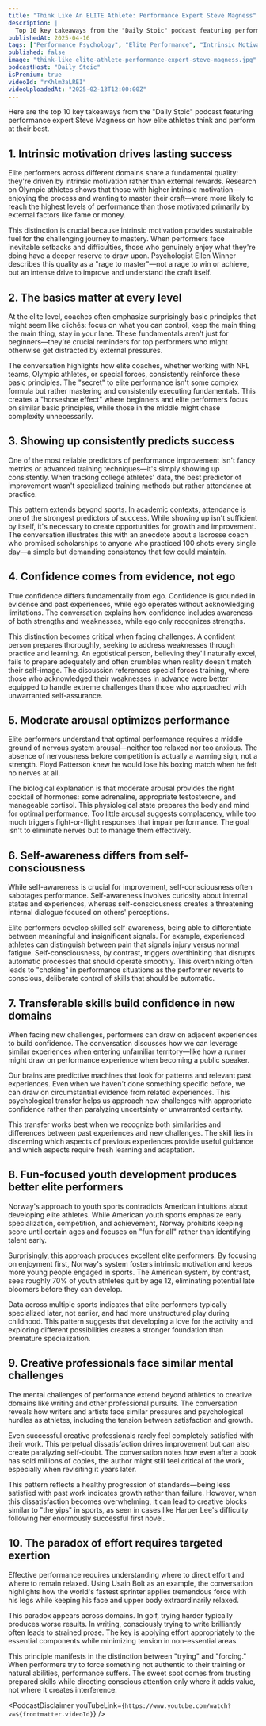 ```yaml
---
title: "Think Like An ELITE Athlete: Performance Expert Steve Magness"
description: |
  Top 10 key takeaways from the "Daily Stoic" podcast featuring performance expert Steve Magness on how elite athletes think and perform at their best.
publishedAt: 2025-04-16
tags: ["Performance Psychology", "Elite Performance", "Intrinsic Motivation"]
published: false
image: "think-like-elite-athlete-performance-expert-steve-magness.jpg"
podcastHost: "Daily Stoic"
isPremium: true
videoId: "rKhlm3aLREI"
videoUploadedAt: "2025-02-13T12:00:00Z"
---
```



<PodcastSummaryPageLayout frontmatter={frontmatter}>
Here are the top 10 key takeaways from the "Daily Stoic" podcast featuring performance expert Steve Magness on how elite athletes think and perform at their best.

## 1. Intrinsic motivation drives lasting success

Elite performers across different domains share a fundamental quality: they're driven by intrinsic motivation rather than external rewards. Research on Olympic athletes shows that those with higher intrinsic motivation—enjoying the process and wanting to master their craft—were more likely to reach the highest levels of performance than those motivated primarily by external factors like fame or money.

This distinction is crucial because intrinsic motivation provides sustainable fuel for the challenging journey to mastery. When performers face inevitable setbacks and difficulties, those who genuinely enjoy what they're doing have a deeper reserve to draw upon. Psychologist Ellen Winner describes this quality as a "rage to master"—not a rage to win or achieve, but an intense drive to improve and understand the craft itself.

## 2. The basics matter at every level

At the elite level, coaches often emphasize surprisingly basic principles that might seem like clichés: focus on what you can control, keep the main thing the main thing, stay in your lane. These fundamentals aren't just for beginners—they're crucial reminders for top performers who might otherwise get distracted by external pressures.

The conversation highlights how elite coaches, whether working with NFL teams, Olympic athletes, or special forces, consistently reinforce these basic principles. The "secret" to elite performance isn't some complex formula but rather mastering and consistently executing fundamentals. This creates a "horseshoe effect" where beginners and elite performers focus on similar basic principles, while those in the middle might chase complexity unnecessarily.

## 3. Showing up consistently predicts success

One of the most reliable predictors of performance improvement isn't fancy metrics or advanced training techniques—it's simply showing up consistently. When tracking college athletes' data, the best predictor of improvement wasn't specialized training methods but rather attendance at practice.

This pattern extends beyond sports. In academic contexts, attendance is one of the strongest predictors of success. While showing up isn't sufficient by itself, it's necessary to create opportunities for growth and improvement. The conversation illustrates this with an anecdote about a lacrosse coach who promised scholarships to anyone who practiced 100 shots every single day—a simple but demanding consistency that few could maintain.

## 4. Confidence comes from evidence, not ego

True confidence differs fundamentally from ego. Confidence is grounded in evidence and past experiences, while ego operates without acknowledging limitations. The conversation explains how confidence includes awareness of both strengths and weaknesses, while ego only recognizes strengths.

This distinction becomes critical when facing challenges. A confident person prepares thoroughly, seeking to address weaknesses through practice and learning. An egotistical person, believing they'll naturally excel, fails to prepare adequately and often crumbles when reality doesn't match their self-image. The discussion references special forces training, where those who acknowledged their weaknesses in advance were better equipped to handle extreme challenges than those who approached with unwarranted self-assurance.

## 5. Moderate arousal optimizes performance

Elite performers understand that optimal performance requires a middle ground of nervous system arousal—neither too relaxed nor too anxious. The absence of nervousness before competition is actually a warning sign, not a strength. Floyd Patterson knew he would lose his boxing match when he felt no nerves at all.

The biological explanation is that moderate arousal provides the right cocktail of hormones: some adrenaline, appropriate testosterone, and manageable cortisol. This physiological state prepares the body and mind for optimal performance. Too little arousal suggests complacency, while too much triggers fight-or-flight responses that impair performance. The goal isn't to eliminate nerves but to manage them effectively.

## 6. Self-awareness differs from self-consciousness

While self-awareness is crucial for improvement, self-consciousness often sabotages performance. Self-awareness involves curiosity about internal states and experiences, whereas self-consciousness creates a threatening internal dialogue focused on others' perceptions.

Elite performers develop skilled self-awareness, being able to differentiate between meaningful and insignificant signals. For example, experienced athletes can distinguish between pain that signals injury versus normal fatigue. Self-consciousness, by contrast, triggers overthinking that disrupts automatic processes that should operate smoothly. This overthinking often leads to "choking" in performance situations as the performer reverts to conscious, deliberate control of skills that should be automatic.

## 7. Transferable skills build confidence in new domains

When facing new challenges, performers can draw on adjacent experiences to build confidence. The conversation discusses how we can leverage similar experiences when entering unfamiliar territory—like how a runner might draw on performance experience when becoming a public speaker.

Our brains are predictive machines that look for patterns and relevant past experiences. Even when we haven't done something specific before, we can draw on circumstantial evidence from related experiences. This psychological transfer helps us approach new challenges with appropriate confidence rather than paralyzing uncertainty or unwarranted certainty.

This transfer works best when we recognize both similarities and differences between past experiences and new challenges. The skill lies in discerning which aspects of previous experiences provide useful guidance and which aspects require fresh learning and adaptation.

## 8. Fun-focused youth development produces better elite performers

Norway's approach to youth sports contradicts American intuitions about developing elite athletes. While American youth sports emphasize early specialization, competition, and achievement, Norway prohibits keeping score until certain ages and focuses on "fun for all" rather than identifying talent early.

Surprisingly, this approach produces excellent elite performers. By focusing on enjoyment first, Norway's system fosters intrinsic motivation and keeps more young people engaged in sports. The American system, by contrast, sees roughly 70% of youth athletes quit by age 12, eliminating potential late bloomers before they can develop.

Data across multiple sports indicates that elite performers typically specialized later, not earlier, and had more unstructured play during childhood. This pattern suggests that developing a love for the activity and exploring different possibilities creates a stronger foundation than premature specialization.

## 9. Creative professionals face similar mental challenges

The mental challenges of performance extend beyond athletics to creative domains like writing and other professional pursuits. The conversation reveals how writers and artists face similar pressures and psychological hurdles as athletes, including the tension between satisfaction and growth.

Even successful creative professionals rarely feel completely satisfied with their work. This perpetual dissatisfaction drives improvement but can also create paralyzing self-doubt. The conversation notes how even after a book has sold millions of copies, the author might still feel critical of the work, especially when revisiting it years later.

This pattern reflects a healthy progression of standards—being less satisfied with past work indicates growth rather than failure. However, when this dissatisfaction becomes overwhelming, it can lead to creative blocks similar to "the yips" in sports, as seen in cases like Harper Lee's difficulty following her enormously successful first novel.

## 10. The paradox of effort requires targeted exertion

Effective performance requires understanding where to direct effort and where to remain relaxed. Using Usain Bolt as an example, the conversation highlights how the world's fastest sprinter applies tremendous force with his legs while keeping his face and upper body extraordinarily relaxed.

This paradox appears across domains. In golf, trying harder typically produces worse results. In writing, consciously trying to write brilliantly often leads to strained prose. The key is applying effort appropriately to the essential components while minimizing tension in non-essential areas.

This principle manifests in the distinction between "trying" and "forcing." When performers try to force something not authentic to their training or natural abilities, performance suffers. The sweet spot comes from trusting prepared skills while directing conscious attention only where it adds value, not where it creates interference.

<PodcastDisclaimer
  youTubeLink={`https://www.youtube.com/watch?v=${frontmatter.videoId}`}
/>

</PodcastSummaryPageLayout>
